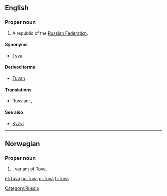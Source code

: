 {{wikipedia}}
==English==

===Proper noun===
{{infl|en|proper noun}}

# A republic of the [[Russian Federation]].

====Synonyms====
* [[Tyva]]

====Derived terms====
* [[Tuvan]]

====Translations====
{{trans-top|Tuva, Russia}}
* Russian: {{t|ru|Тува|f|tr=Tuvá|sc=Cyrl}},  {{t|ru|Тыва|f|tr=Tyvá|sc=Cyrl}}
{{trans-mid}}
{{trans-bottom}}

====See also====
* [[Kyzyl]]

[[Category:Russia]]

----

==Norwegian==

===Proper noun===
{{infl|no|proper noun}}

# {{given name|female|lang=no}}, variant of [[Tove]].

[[et:Tuva]]
[[no:Tuva]]
[[pl:Tuva]]
[[fi:Tuva]]